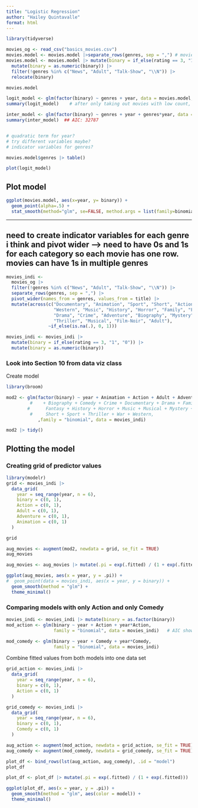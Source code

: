 ```yaml
---
title: "Logistic Regression"
author: "Hailey Quintavalle"
format: html
---
```



```r
library(tidyverse)
```

```r
movies_og <- read_csv("basics_movies.csv")
movies.model <- movies.model |>separate_rows(genres, sep = ",") # movies appear multiple times for multiple genres
movies.model <- movies.model |> mutate(binary = if_else(rating == 3, "1", "0")) |> 
  mutate(binary = as.numeric(binary)) |>
  filter(!genres %in% c("News", "Adult", "Talk-Show", "\\N")) |>
  relocate(binary)

movies.model
```


```r
logit_model <- glm(factor(binary) ~ genres + year, data = movies.model, family = binomial)
summary(logit_model)    # after only taking out movies with low count, AIC: 32893

inter_model <- glm(factor(binary) ~ genres + year + genres*year, data = movies.model, family = binomial)
summary(inter_model)  ## AIC: 32787


# quadratic term for year?
# try different variables maybe?
# indicator variables for genres?

movies.model$genres |> table()
```


```r
plot(logit_model)
```

## Plot model

```r
ggplot(movies.model, aes(x=year, y= binary)) + 
  geom_point(alpha=.5) + 
  stat_smooth(method="glm", se=FALSE, method.args = list(family=binomial))
```

-------------------------------------------------------------------------------------------------------------------


## need to create indicator variables for each genre i think and pivot wider --> need to have 0s and 1s for each category so each movie has one row.  movies can have 1s in multiple genres

```r
movies_indi <- 
  movies_og |> 
  filter(!genres %in% c("News", "Adult", "Talk-Show", "\\N")) |>
  separate_rows(genres, sep = ",") |>
  pivot_wider(names_from = genres, values_from = title) |>
  mutate(across(c("Documentary", "Animation", "Sport", "Short", "Action", "Comedy", "Romance", "NA",
                  "Western", "Music", "History", "Horror", "Family", "Fantasy", 
                  "Drama", "Crime", "Adventure", "Biography", "Mystery", "Sci-Fi", "War", 
                  "Thriller", "Musical", "Film-Noir", "Adult"), 
                ~if_else(is.na(.), 0, 1)))

movies_indi <- movies_indi |> 
  mutate(binary = if_else(rating == 3, "1", "0")) |> 
  mutate(binary = as.numeric(binary))
```

### Look into Section 10 from data viz class

Create model

```r
library(broom)
```


```r
mod2 <- glm(factor(binary) ~ year + Animation + Action + Adult + Adventure  
         #    + Biography + Comedy + Crime + Documentary + Drama + Family + 
        #      Fantasy + History + Horror + Music + Musical + Mystery + Romance + 
         #     Short + Sport + Thriller + War + Western, 
            ,family = "binomial", data = movies_indi)

mod2 |> tidy()
```


## Plotting the model 

### Creating grid of predictor values
```r
library(modelr)
grid <- movies_indi |>
  data_grid(
    year = seq_range(year, n = 6),
    binary = c(0, 1),
    Action = c(0, 1),
    Adult = c(0, 1),
    Adventure = c(0, 1),
    Animation = c(0, 1)
  ) 

grid
```

```r
aug_movies <- augment(mod2, newdata = grid, se_fit = TRUE)
aug_movies
```

```r
aug_movies <- aug_movies |> mutate(.pi = exp(.fitted) / (1 + exp(.fitted))) ## change odds to probabilities
```

```r
ggplot(aug_movies, aes(x = year, y = .pi)) +
#  geom_point(data = movies_indi, aes(x = year, y = binary)) +
  geom_smooth(method = "glm") +
  theme_minimal()
```


### Comparing models with only Action and only Comedy

```r
movies_indi <- movies_indi |> mutate(binary = as.factor(binary))
mod_action <- glm(binary ~ year + Action + year*Action, 
                  family = "binomial", data = movies_indi)   # AIC shows better with interaction included

mod_comedy <- glm(binary ~ year + Comedy + year*Comedy, 
                  family = "binomial", data = movies_indi) 
```


Combine fitted values from both models into one data set
```r
grid_action <- movies_indi |>
  data_grid(
    year = seq_range(year, n = 6),
    binary = c(0, 1),
    Action = c(0, 1)
  ) 

grid_comedy <- movies_indi |>
  data_grid(
    year = seq_range(year, n = 6),
    binary = c(0, 1),
    Comedy = c(0, 1)
  ) 

aug_action <- augment(mod_action, newdata = grid_action, se_fit = TRUE)
aug_comedy <- augment(mod_comedy, newdata = grid_comedy, se_fit = TRUE)

plot_df <- bind_rows(lst(aug_action, aug_comedy), .id = "model")
plot_df
```

```r
plot_df <- plot_df |> mutate(.pi = exp(.fitted) / (1 + exp(.fitted)))  # change odds to probabilities
```


```r
ggplot(plot_df, aes(x = year, y = .pi)) +
  geom_smooth(method = "glm", aes(color = model)) +
  theme_minimal()
```









